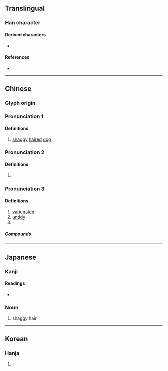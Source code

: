 {{also|龍|龙}}
{{character info/new}}
==Translingual==

===Han character===
{{Han char|rn=43|rad=尢|as=04|sn=7|four=42012|canj=IKUH,IUHHH|ids=⿺尤彡(HTJ),⿷尤彡(GK)}}

====Derived characters====
* {{l|mul|[[哤]], [[娏]], [[浝]], [[牻]], [[狵]], [[硥]], [[蛖]], [[㟌]], [[㤶]], [[㴳]], [[䏵]], [[䵨]], [[駹]]([[𮪡]]), [[𠈵]], [[𢣝]], [[𥆙]], [[𧱓]], [[𧱦]], [[𧳑]], [[𢅛]], [[𮧻]], [[𩧑]], [[𩷙]], [[𪁒]], [[𪁪]], [[𨿙]], [[𩒿]], [[厖]], [[庬]], [[痝]], [[𡩽]], [[𩃄]], [[𩭒]]}}

====References====
* {{Han ref|kx=0298.090|dkj=07554|dj=0593.120|hdz=10553.090|uh=5C28|ud=23592|bh=CABE|bd=51902}}

----

==Chinese==
{{zh-forms}}

===Glyph origin===
{{Han etym}}

===Pronunciation 1===
{{zh-pron
|m=máng
|c=mong4
|mc=y
|oc=y
|ma=
|cat=n
}}

====Definitions====
{{zh-hanzi}}

# [[shaggy]] [[hair]]ed [[dog]]

===Pronunciation 2===
{{zh-pron
|m=méng
|c=mung4
|mc=
|oc=
|ma=
|cat=
}}

====Definitions====
{{zh-hanzi}}

# {{zh-only|尨茸}}

===Pronunciation 3===
{{zh-pron
|m=páng
|c=pong4
|mc=
|oc=
|ma=
|cat=a
}}

====Definitions====
{{zh-hanzi}}

# [[variegated]]
# [[untidy]]
# {{zh-alt-form|龐}}

=====Compounds=====
{{zh-der|尨雜|尨眉皓髮|尨然}}

----

==Japanese==

===Kanji===
{{ja-kanji|grade=|rs=尢04}}

====Readings====
* {{ja-readings|on=[[ぼう]] (bō)|kun=[[むくいぬ]] (mukuinu)}}

===Noun===
{{ja-noun|むく}}

# shaggy hair

----

==Korean==

===Hanja===
{{ko-hanja|hangeul=[[방]], [[봉]]|eumhun=삽살개, 얼룩얼룩하다|rv=bang, bong|mr=pang, pong}}

# {{defn|lang=ko|sort=尢04}}